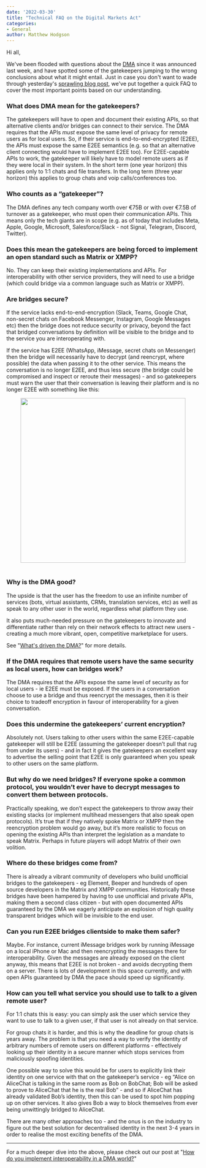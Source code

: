 ```yaml
---
date: '2022-03-30'
title: "Technical FAQ on the Digital Markets Act"
categories:
- General
author: Matthew Hodgson
---
```


Hi all,

We've been flooded with questions about the [DMA](https://www.europarl.europa.eu/news/en/press-room/20220315IPR25504/)
since it was announced last week, and have spotted some of the
gatekeepers jumping to the wrong conclusions about what it might entail.
Just in case you don't want to wade through
yesterday's [sprawling blog post](https://matrix.org/blog/2022/03/29/how-do-you-implement-interoperability-in-a-dma-world/),
we've put together a quick FAQ to cover the most important points based on
our understanding.

### What does DMA mean for the gatekeepers?

The gatekeepers will have to open and document their existing APIs, so that
alternative clients and/or bridges can connect to their service. The DMA
requires that the APIs *must* expose the same level of privacy for remote
users as for local users. So, if their service is end-to-end-encrypted
(E2EE), the APIs must expose the same E2EE semantics (e.g. so that an
alternative client connecting would have to implement E2EE too). For
E2EE-capable APIs to work, the gatekeeper will likely have to model remote
users as if they were local in their system. In the short term (one year
horizon) this applies only to 1:1 chats and file transfers. In the long term
(three year horizon) this applies to group chats and voip calls/conferences
too.

### Who counts as a “gatekeeper”?

The DMA defines any tech company worth over €75B or with over €7.5B of
turnover as a gatekeeper, who must open their communication APIs. This means
only the tech giants are in scope (e.g. as of today that includes Meta,
Apple, Google, Microsoft, Salesforce/Slack - not Signal, Telegram, Discord,
Twitter).

### Does this mean the gatekeepers are being forced to implement an open standard such as Matrix or XMPP?

No. They can keep their existing implementations and APIs. For
interoperability with other service providers, they will need to use a
bridge (which could bridge via a common language such as Matrix or XMPP).

### Are bridges secure?

If the service lacks end-to-end-encryption (Slack, Teams, Google Chat,
non-secret chats on Facebook Messenger, Instagram, Google Messages etc) then
the bridge does not reduce security or privacy, beyond the fact that bridged
conversations by definition will be visible to the bridge and to the service
you are interoperating with.

If the service has E2EE (WhatsApp, iMessage, secret chats on Messenger) then
the bridge will necessarily have to decrypt (and reencrypt, where possible)
the data when passing it to the other service. This means the conversation is
no longer E2EE, and thus less secure (the bridge could be compromised and
inspect or reroute their messages) - and so gatekeepers must warn the user
that their conversation is leaving their platform and is no longer E2EE with
something like this:

<div style="text-align: center">
<img src="/blog/img/2022-03-29-warning.jpg" width="430"/>
</div>
<br/>

### Why is the DMA good?

The upside is that the user has the freedom to use an infinite number of
services (bots, virtual assistants, CRMs, translation services, etc) as well
as speak to any other user in the world, regardless what platform they use.

It also puts much-needed pressure on the gatekeepers to innovate and
differentiate rather than rely on their network effects to attract new
users - creating a much more vibrant, open, competitive marketplace for
users.

See "[What's driven the DMA?](https://matrix.org/blog/2022/03/29/how-do-you-implement-interoperability-in-a-dma-world#whats-driven-the-dma)"
for more details.

### If the DMA requires that remote users have the same security as local users, how can bridges work?

The DMA requires that the *APIs* expose the same level of security as for
local users - ie E2EE must be exposed. If the users in a conversation choose
to use a bridge and thus reencrypt the messages, then it is their choice to
tradeoff encryption in favour of interoperability for a given conversation.

### Does this undermine the gatekeepers’ current encryption?

Absolutely not. Users talking to other users within the same E2EE-capable
gatekeeper will still be E2EE (assuming the gatekeeper doesn’t pull that rug
from under its users) - and in fact it gives the gatekeepers an excellent way
to advertise the selling point that E2EE is only guaranteed when you speak to
other users on the same platform.

### But why do we need bridges? If everyone spoke a common protocol, you wouldn’t ever have to decrypt messages to convert them between protocols.

Practically speaking, we don’t expect the gatekeepers to throw away their
existing stacks (or implement multihead messengers that also speak open
protocols). It’s true that if they natively spoke Matrix or XMPP then the
reencryption problem would go away, but it’s more realistic to focus on
opening the existing APIs than interpret the legislation as a mandate to
speak Matrix. Perhaps in future players will adopt Matrix of their own
volition.

### Where do these bridges come from?

There is already a vibrant community of developers who build unofficial
bridges to the gatekeepers - eg Element, Beeper and hundreds of open source
developers in the Matrix and XMPP communities. Historically these bridges
have been hampered by having to use unofficial and private APIs, making them
a second class citizen - but with open documented APIs guaranteed by the DMA
we eagerly anticipate an explosion of high quality transparent bridges which
will be invisible to the end user.

### Can you run E2EE bridges clientside to make them safer?

Maybe. For instance, current iMessage bridges work by running iMessage on a
local iPhone or Mac and then reencrypting the messages there for
interoperability. Given the messages are already exposed on the client
anyway, this means that E2EE is not broken - and avoids decrypting them on a
server. There is lots of development in this space currently, and with open
APIs guaranteed by DMA the pace should speed up significantly.

### How can you tell what service you should use to talk to a given remote user?

For 1:1 chats this is easy: you can simply ask the user which service they
want to use to talk to a given user, if that user is not already on that
service.

For group chats it is harder, and this is why the deadline for group chats is
years away. The problem is that you need a way to verify the identity of
arbitrary numbers of remote users on  different platforms - effectively
looking up their identity in a secure manner which stops services from
maliciously spoofing identities.

One possible way to solve this would be for users to explicitly link their
identity on one service with that on the gatekeeper’s service - eg “Alice on
AliceChat is talking in the same room as Bob on BobChat; Bob will be asked to
prove to AliceChat that he is the real Bob” - and so if AliceChat has already
validated Bob’s identity, then this can be used to spot him popping up on
other services. It also gives Bob a way to block themselves from ever being
unwittingly bridged to AliceChat.

There are many other approaches too - and the onus is on the industry to
figure out the best solution for decentralised identity in the next 3-4 years
in order to realise the most exciting benefits of the DMA.

---

For a much deeper dive into the above, please check out our post at "[How do you implement interoperability in a DMA world?](https://matrix.org/blog/2022/03/29/how-do-you-implement-interoperability-in-a-dma-world)"